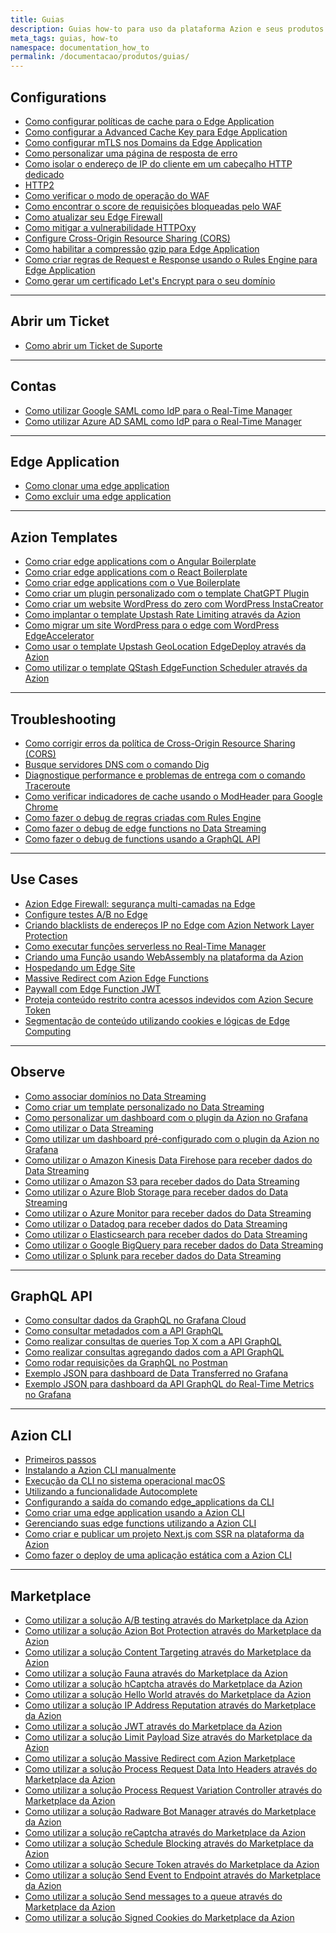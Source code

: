 ```yaml
---
title: Guias
description: Guias how-to para uso da plataforma Azion e seus produtos.
meta_tags: guias, how-to
namespace: documentation_how_to
permalink: /documentacao/produtos/guias/
---
```


## Configurations

- [Como configurar políticas de cache para o Edge Application](/pt-br/documentacao/produtos/guias/edge-caching/)
- [Como configurar a Advanced Cache Key para Edge Application](/pt-br/documentacao/produtos/guias/desempenho-apis-sites-application-acceleration/)
- [Como configurar mTLS nos Domains da Edge Application](/pt-br/documentacao/produtos/guias/mtls/)
- [Como personalizar uma página de resposta de erro](/pt-br/documentacao/produtos/guias/personalizar-pagina-resposta-erro/)
- [Como isolar o endereço de IP do cliente em um cabeçalho HTTP dedicado](/pt-br/documentacao/produtos/guias/ip-original-header/)
- [HTTP2](/pt-br/documentacao/produtos/guias/http2/)
- [Como verificar o modo de operação do WAF](/pt-br/documentacao/produtos/guias/como-verificar-modo-do-seu-waf/)
- [Como encontrar o score de requisições bloqueadas pelo WAF](/pt-br/documentacao/produtos/guias/como-encontrar-score-de-requisicoes-bloqueadas-pelo-waf/)
- [Como atualizar seu Edge Firewall](/pt-br/documentacao/produtos/guias/como-atualizar-seu-edge-firewall/)
- [Como mitigar a vulnerabilidade HTTPOxy](/pt-br/documentacao/produtos/guias/como-mitigar-vulnerabilidade-httpoxy/)
- [Configure Cross-Origin Resource Sharing (CORS)](/pt-br/documentacao/produtos/guias/cross-origin-resource-sharing-cors/)
- [Como habilitar a compressão gzip para Edge Application](/pt-br/documentacao/produtos/guias/use-gzip-mime-types/)
- [Como criar regras de Request e Response usando o Rules Engine para Edge Application](/pt-br/documentacao/produtos/guias/sites-estaticos-na-edge/)
- [Como gerar um certificado Let's Encrypt para o seu domínio](/pt-br/documentacao/produtos/guias/como-gerar-um-certificado-lets-encrypt/)

---

## Abrir um Ticket

- [Como abrir um Ticket de Suporte](/pt-br/documentacao/produtos/guias/abrir-tickets/)

---

## Contas

- [Como utilizar Google SAML como IdP para o Real-Time Manager](/pt-br/documentacao/produtos/guias/sso-google-saml/)
- [Como utilizar Azure AD SAML como IdP para o Real-Time Manager](/pt-br/documentacao/produtos/guias/sso-azure-saml/)

---

## Edge Application

- [Como clonar uma edge application](/pt-br/documentacao/produtos/guias/clonar-edge-application/)
- [Como excluir uma edge application](/pt-br/documentacao/produtos/guias/excluir-edge-application/)

---

## Azion Templates

- [Como criar edge applications com o Angular Boilerplate](/pt-br/documentacao/produtos/guias/angular-boilerplate/)
- [Como criar edge applications com o React Boilerplate](/pt-br/documentacao/produtos/guias/react-boilerplate/)
- [Como criar edge applications com o Vue Boilerplate](/pt-br/documentacao/produtos/guias/vue-boilerplate/)
- [Como criar um plugin personalizado com o template ChatGPT Plugin](/pt-br/documentacao/produtos/guias/chatgpt-plugin/)
- [Como criar um website WordPress do zero com WordPress InstaCreator](/pt-br/documentacao/produtos/guias/wordpress-instacreator/)
- [Como implantar o template Upstash Rate Limiting através da Azion](/pt-br/documentacao/produtos/guias/upstash-rate-limiting/)
- [Como migrar um site WordPress para o edge com WordPress EdgeAccelerator](/pt-br/documentacao/produtos/guias/wordpress-edgeaccelerator/)
- [Como usar o template Upstash GeoLocation EdgeDeploy através da Azion](/pt-br/documentacao/produtos/guias/upstash-geolocation-edgedeploy/)
- [Como utilizar o template QStash EdgeFunction Scheduler através da Azion](/pt-br/documentacao/produtos/guias/qstash-edge-function-scheduler/)

---

## Troubleshooting

- [Como corrigir erros da política de Cross-Origin Resource Sharing (CORS)](/pt-br/documentacao/produtos/guias/erros-cors/)
- [Busque servidores DNS com o comando Dig](/pt-br/documentacao/produtos/guias/executar-o-comando-dig/)
- [Diagnostique performance e problemas de entrega com o comando Traceroute](/pt-br/documentacao/produtos/guias/executar-o-comando-traceroute/)
- [Como verificar indicadores de cache usando o ModHeader para Google Chrome](/pt-br/documentacao/produtos/guias/verificar-tempo-de-cache-da-pagina/)
- [Como fazer o debug de regras criadas com Rules Engine](/pt-br/documentacao/produtos/guias/debug-regras/)
- [Como fazer o debug de edge functions no Data Streaming](/pt-br/documentacao/produtos/guias/debugging-functions-data-streaming/)
- [Como fazer o debug de functions usando a GraphQL API](/pt-br/documentacao/produtos/guias/debugging-functions-graphql/)

---

## Use Cases

- [Azion Edge Firewall: segurança multi-camadas na Edge](/pt-br/documentacao/produtos/guias/edge-firewall/)
- [Configure testes A/B no Edge](/pt-br/documentacao/produtos/guias/ab-testing/)
- [Criando blacklists de endereços IP no Edge com Azion Network Layer Protection](/pt-br/documentacao/produtos/guias/blacklists-enderecos-ip-edge/)
- [Como executar  funções serverless no Real-Time Manager](/pt-br/documentacao/produtos/guias/funcoes-serverless/)
- [Criando uma Função usando WebAssembly na plataforma da Azion](/pt-br/documentacao/produtos/guias/webassembly-na-plataforma-azion/)
- [Hospedando um Edge Site](/pt-br/documentacao/produtos/guias/hospedagem-edge-site/)
- [Massive Redirect com Azion Edge Functions](/pt-br/documentacao/produtos/guias/massive-redirect/)
- [Paywall com Edge Function JWT](/pt-br/documentacao/produtos/guias/paywall-edge-function-jwt/)
- [Proteja conteúdo restrito contra acessos indevidos com Azion Secure Token](/pt-br/documentacao/produtos/guias/secure-token/)
- [Segmentação de conteúdo utilizando cookies e lógicas de Edge Computing](/pt-br/documentacao/produtos/guias/segmentacao-conteudo/)

---

## Observe

- [Como associar domínios no Data Streaming](/pt-br/documentacao/produtos/guias/data-streaming-associar-dominios/)
- [Como criar um template personalizado no Data Streaming](/pt-br/documentacao/produtos/guias/data-streaming-template-personalizado/)
- [Como personalizar um dashboard com o plugin da Azion no Grafana](/pt-br/documentacao/produtos/guias/azion-plugin-grafana/)
- [Como utilizar o Data Streaming](/pt-br/documentacao/produtos/guias/como-usar-data-streaming/)
- [Como utilizar um dashboard pré-configurado com o plugin da Azion no Grafana](/pt-br/documentacao/produtos/guias/azion-plugin-grafana-dash-pre-configurado/)
- [Como utilizar o Amazon Kinesis Data Firehose para receber dados do Data Streaming](/pt-br/documentacao/produtos/guias/amazon-kinesis-endpoint/)
- [Como utilizar o Amazon S3 para receber dados do Data Streaming](/pt-br/documentacao/produtos/guias/amazon-s3-endpoint/)
- [Como utilizar o Azure Blob Storage para receber dados do Data Streaming](/pt-br/documentacao/produtos/guias/azure-blob-endpoint/)
- [Como utilizar o Azure Monitor para receber dados do Data Streaming](/pt-br/documentacao/produtos/guias/azure-monitor-endpoint/)
- [Como utilizar o Datadog para receber dados do Data Streaming](/pt-br/documentacao/produtos/guias/datadog-endpoint/)
- [Como utilizar o Elasticsearch para receber dados do Data Streaming](/pt-br/documentacao/produtos/guias/elasticsearch-endpoint/)
- [Como utilizar o Google BigQuery para receber dados do Data Streaming](/pt-br/documentacao/produtos/guias/google-bigquery-endpoint/)
- [Como utilizar o Splunk para receber dados do Data Streaming](/pt-br/documentacao/produtos/guias/splunk-endpoint/)

---

## GraphQL API

- [Como consultar dados da GraphQL no Grafana Cloud](/pt-br/documentacao/produtos/guias/graphql-grafana-cloud/)
- [Como consultar metadados com a API GraphQL](/pt-br/documentacao/produtos/guias/graphql-metadados/)
- [Como realizar consultas de queries Top X com a API GraphQL](/pt-br/documentacao/produtos/guias/graphql-query-top-x/)
- [Como realizar consultas agregando dados com a API GraphQL](/pt-br/documentacao/produtos/guias/graphql-dados-agregados/)
- [Como rodar requisições da GraphQL no Postman](/pt-br/documentacao/produtos/guias/consultar-graphql-postman/)
- [Exemplo JSON para dashboard de Data Transferred no Grafana](/pt-br/documentacao/produtos/real-time-metrics/data-transferred-dash/)
- [Exemplo JSON para dashboard da API GraphQL do Real-Time Metrics no Grafana](/pt-br/documentacao/produtos/real-time-metrics/metrics-dash/)

---

## Azion CLI

- [Primeiros passos](/pt-br/documentacao/produtos/cli/primeiros-passos/)
- [Instalando a Azion CLI manualmente](/pt-br/documentacao/produtos/guias/cli-instalando-manualmente/)
- [Execução da CLI no sistema operacional macOS](/pt-br/documentacao/produtos/guias/cli-executando-macos/)
- [Utilizando a funcionalidade Autocomplete](/pt-br/documentacao/produtos/guias/cli-auto-complete/)
- [Configurando a saída do comando edge_applications da CLI](/pt-br/documentacao/produtos/guias/cli-configuracao-saida/)
- [Como criar uma edge application usando a Azion CLI](/pt-br/documentacao/produtos/guias/cli-criando-edge-application/)
- [Gerenciando suas edge functions utilizando a Azion CLI](/pt-br/documentacao/produtos/guias/cli-gerenciando-edge-functions/)
- [Como criar e publicar um projeto Next.js com SSR na plataforma da Azion](/pt-br/documentacao/produtos/guias/nextjs-ssr-na-plataforma-azion/)
- [Como fazer o deploy de uma aplicação estática com a Azion CLI](/pt-br/documentacao/produtos/guias/cli-static-application/)

---

## Marketplace

- [Como utilizar a solução A/B testing através do Marketplace da Azion](/pt-br/documentacao/produtos/guias/ab-testing-marketplace/)
- [Como utilizar a solução Azion Bot Protection através do Marketplace da Azion](/pt-br/documentacao/produtos/guias/bot-protection/)
- [Como utilizar a solução Content Targeting através do Marketplace da Azion](/pt-br/documentacao/produtos/guias/content_target_mktp/)
- [Como utilizar a solução Fauna através do Marketplace da Azion](/pt-br/documentacao/produtos/guias/fauna/)
- [Como utilizar a solução hCaptcha através do Marketplace da Azion](/pt-br/documentacao/produtos/guias/hcaptcha/)
- [Como utilizar a solução Hello World através do Marketplace da Azion](/pt-br/documentacao/produtos/guias/helloworld/)
- [Como utilizar a solução IP Address Reputation através do Marketplace da Azion](/pt-br/documentacao/produtos/guias/ipaddress/)
- [Como utilizar a solução JWT através do Marketplace da Azion](/pt-br/documentacao/produtos/guias/jwt/)
- [Como utilizar a solução Limit Payload Size através do Marketplace da Azion](/pt-br/documentacao/produtos/guias/limitpayload/)
- [Como utilizar a solução Massive Redirect com Azion Marketplace](/pt-br/documentacao/produtos/guias/how-to-redirecionamento-massivo/)
- [Como utilizar a solução Process Request Data Into Headers através do Marketplace da Azion](/pt-br/documentacao/produtos/guias/requestdata/)
- [Como utilizar a solução Process Request Variation Controller através do Marketplace da Azion](/pt-br/documentacao/produtos/guias/requestvariation/)
- [Como utilizar a solução Radware Bot Manager através do Marketplace da Azion](/pt-br/documentacao/produtos/guias/radware/)
- [Como utilizar a solução reCaptcha através do Marketplace da Azion](/pt-br/documentacao/produtos/guias/recaptcha/)
- [Como utilizar a solução Schedule Blocking através do Marketplace da Azion](/pt-br/documentacao/produtos/guias/schedule-blocking/)
- [Como utilizar a solução Secure Token através do Marketplace da Azion](/pt-br/documentacao/produtos/guias/securetoken/)
- [Como utilizar a solução Send Event to Endpoint através do Marketplace da Azion](/pt-br/documentacao/produtos/guias/send-event/)
- [Como utilizar a solução Send messages to a queue através do Marketplace da Azion](/pt-br/documentacao/produtos/guias/sendmessages/)
- [Como utilizar a solução Signed Cookies do Marketplace da Azion](/pt-br/documentacao/produtos/guias/signed-cookies/)


